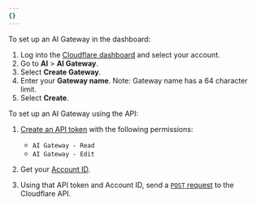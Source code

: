 ```yaml
---
{}
---
```



<Tabs syncKey="dashPlusAPI"> <TabItem label="Dashboard">

To set up an AI Gateway in the dashboard:

1. Log into the [Cloudflare dashboard](https://dash.cloudflare.com/) and select your account.
2. Go to **AI** > **AI Gateway**.
3. Select **Create Gateway**.
4. Enter your **Gateway name**. Note: Gateway name has a 64 character limit.
5. Select **Create**.

</TabItem> <TabItem label="API">

To set up an AI Gateway using the API:

1. [Create an API token](/fundamentals/api/get-started/create-token/) with the following permissions:

   - `AI Gateway - Read`
   - `AI Gateway - Edit`

2. Get your [Account ID](/fundamentals/setup/find-account-and-zone-ids/).

3. Using that API token and Account ID, send a [`POST` request](/api/resources/ai_gateway/methods/create/) to the Cloudflare API.

</TabItem> </Tabs>
